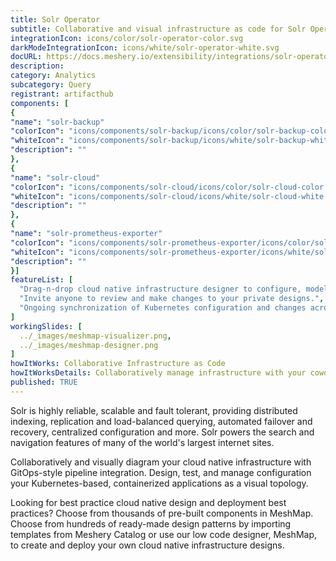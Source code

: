 ```yaml
---
title: Solr Operator
subtitle: Collaborative and visual infrastructure as code for Solr Operator
integrationIcon: icons/color/solr-operator-color.svg
darkModeIntegrationIcon: icons/white/solr-operator-white.svg
docURL: https://docs.meshery.io/extensibility/integrations/solr-operator
description: 
category: Analytics
subcategory: Query
registrant: artifacthub
components: [
{
"name": "solr-backup"
"colorIcon": "icons/components/solr-backup/icons/color/solr-backup-color.svg"
"whiteIcon": "icons/components/solr-backup/icons/white/solr-backup-white.svg"
"description": ""
},
{
"name": "solr-cloud"
"colorIcon": "icons/components/solr-cloud/icons/color/solr-cloud-color.svg"
"whiteIcon": "icons/components/solr-cloud/icons/white/solr-cloud-white.svg"
"description": ""
},
{
"name": "solr-prometheus-exporter"
"colorIcon": "icons/components/solr-prometheus-exporter/icons/color/solr-prometheus-exporter-color.svg"
"whiteIcon": "icons/components/solr-prometheus-exporter/icons/white/solr-prometheus-exporter-white.svg"
"description": ""
}]
featureList: [
  "Drag-n-drop cloud native infrastructure designer to configure, model, and deploy your workloads.",
  "Invite anyone to review and make changes to your private designs.",
  "Ongoing synchronization of Kubernetes configuration and changes across any number of clusters."
]
workingSlides: [
  ../_images/meshmap-visualizer.png,
  ../_images/meshmap-designer.png
]
howItWorks: Collaborative Infrastructure as Code
howItWorksDetails: Collaboratively manage infrastructure with your coworkers synchronously sharing the same designs.
published: TRUE
---
```

<p>
Solr is highly reliable, scalable and fault tolerant, providing distributed indexing, replication and load-balanced querying, automated failover and recovery, centralized configuration and more. Solr powers the search and navigation features of many of the world's largest internet sites.
</p>
<p>
    Collaboratively and visually diagram your cloud native infrastructure with GitOps-style pipeline integration. Design, test, and manage configuration your Kubernetes-based, containerized applications as a visual topology.
</p>
<p>
    Looking for best practice cloud native design and deployment best practices? Choose from thousands of pre-built components in MeshMap. Choose from hundreds of ready-made design patterns by importing templates from Meshery Catalog or use our low code designer, MeshMap, to create and deploy your own cloud native infrastructure designs.
</p>
